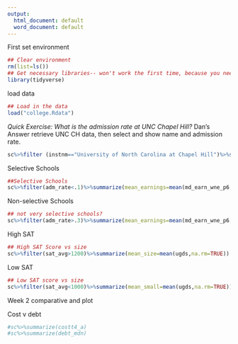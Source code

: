 ---
output:
  html_document: default
  word_document: default
---
First set environment
```{r setup} 
## Clear environment
rm(list=ls())
## Get necessary libraries-- won't work the first time, because you need to install them!
library(tidyverse)
```
load data
```{r load_data}
## Load in the data
load("college.Rdata")
```
*Quick Exercise: What is the admission rate at UNC Chapel Hill?*
Dan's Answer
retrieve UNC CH data, then select and show name and admission rate.
```{r UNC}
sc%>%filter (instnm=="University of North Carolina at Chapel Hill")%>%select(instnm,adm_rate)
```
Selective Schools
```{r SEL}
##Selective Schools
sc%>%filter(adm_rate<.1)%>%summarize(mean_earnings=mean(md_earn_wne_p6,na.rm=TRUE))
```
Non-selective Schools
```{r NSEL}
## not very selective schools?
sc%>%filter(adm_rate>.3)%>%summarize(mean_earnings=mean(md_earn_wne_p6,na.rm=TRUE))
```
High SAT
```{r HSAT}
## High SAT Score vs size
sc%>%filter(sat_avg>1200)%>%summarize(mean_size=mean(ugds,na.rm=TRUE))
```
Low SAT
```{r LSAT}
## Low SAT score vs size
sc%>%filter(sat_avg<1000)%>%summarize(mean_small=mean(ugds,na.rm=TRUE))
```
Week 2 comparative and plot

Cost v debt
```{r cost}
#sc%>%summarize(costt4_a)
#sc%>%summarize(debt_mdn)

```
